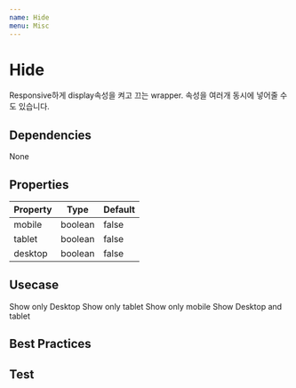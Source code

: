 ```yaml
---
name: Hide
menu: Misc
---
```



# Hide

Responsive하게 display속성을 켜고 끄는 wrapper. 속성을 여러개 동시에 넣어줄 수 도 있습니다. 


## Dependencies
<App>
<Flex>
<Chip bg="blue.deep" color="#FFF">None</Chip>
</Flex>
</App>



## Properties

|Property|Type|Default|
|-|-|-|
|mobile| boolean | false |
|tablet| boolean | false |
|desktop| boolean | false |


## Usecase

<Playground>
  <App>
    <Container>
      <Hide mobile tablet>
          <Box bg="black.standard" width={1/2} p="16px" mt="16px">
          <Text center color="#FFF">Show only Desktop</Text>
          </Box>
      </Hide>
      <Hide mobile desktop>
          <Box bg="black.sub" width={1/2} p="16px" mt="16px">
          <Text center color="#FFF">Show only tablet</Text>
          </Box>
      </Hide>
      <Hide desktop tablet>
          <Box bg="black.half" width={1/2} p="16px" mt="16px">
          <Text center color="#FFF">Show only mobile</Text>
          </Box>
      </Hide>
      <Hide mobile>
          <Box bg="black.hint" width={1/2} p="16px" mt="16px">
          <Text center color="#FFF">Show Desktop and tablet</Text>
          </Box>
      </Hide>
    </Container>
  </App>
</Playground>

## Best Practices

## Test